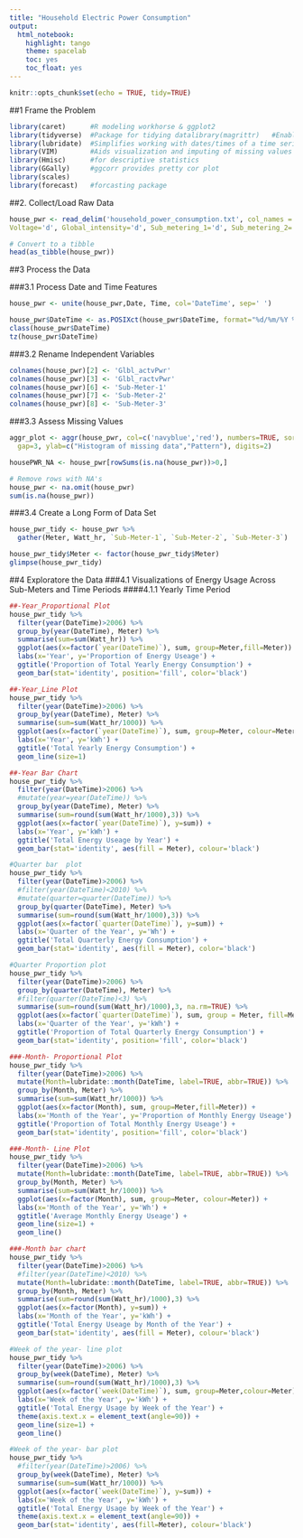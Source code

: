 ```yaml
---
title: "Household Electric Power Consumption"
output: 
  html_notebook:
    highlight: tango
    theme: spacelab
    toc: yes
    toc_float: yes
---
```


```r
knitr::opts_chunk$set(echo = TRUE, tidy=TRUE)
```
##1 Frame the Problem


```r

library(caret)      #R modeling workhorse & ggplot2
library(tidyverse)  #Package for tidying datalibrary(magrittr)   #Enables piping
library(lubridate)  #Simplifies working with dates/times of a time series
library(VIM)        #Aids visualization and imputing of missing values
library(Hmisc)      #for descriptive statistics
library(GGally)     #ggcorr provides pretty cor plot
library(scales)
library(forecast)   #forcasting package

```
##2. Collect/Load Raw Data

```r

house_pwr <- read_delim('household_power_consumption.txt', col_names = TRUE, col_types = cols(Global_active_power='d', Global_reactive_power='d',
Voltage='d', Global_intensity='d', Sub_metering_1='d', Sub_metering_2='d', Sub_metering_3='d'), delim=';',  na='?')
```

```r
# Convert to a tibble
head(as_tibble(house_pwr))
```
##3 Process the Data

###3.1 Process Date and Time Features

```r
house_pwr <- unite(house_pwr,Date, Time, col='DateTime', sep=' ')

house_pwr$DateTime <- as.POSIXct(house_pwr$DateTime, format="%d/%m/%Y %H:%M:%S", tz='America/New_York')
class(house_pwr$DateTime)
tz(house_pwr$DateTime)
```
###3.2 Rename Independent Variables
```r
colnames(house_pwr)[2] <- 'Glbl_actvPwr'
colnames(house_pwr)[3] <- 'Glbl_ractvPwr'
colnames(house_pwr)[6] <- 'Sub-Meter-1'
colnames(house_pwr)[7] <- 'Sub-Meter-2'
colnames(house_pwr)[8] <- 'Sub-Meter-3'

```
###3.3 Assess Missing Values
```r
aggr_plot <- aggr(house_pwr, col=c('navyblue','red'), numbers=TRUE, sortVars=TRUE, labels=names(house_pwr),cex.axis=.7,
  gap=3, ylab=c("Histogram of missing data","Pattern"), digits=2)

housePWR_NA <- house_pwr[rowSums(is.na(house_pwr))>0,]
```
```r
# Remove rows with NA's
house_pwr <- na.omit(house_pwr)
sum(is.na(house_pwr))
```
###3.4 Create a Long Form of Data Set
```r
house_pwr_tidy <- house_pwr %>%
  gather(Meter, Watt_hr, `Sub-Meter-1`, `Sub-Meter-2`, `Sub-Meter-3`)  
```

```r
house_pwr_tidy$Meter <- factor(house_pwr_tidy$Meter)
glimpse(house_pwr_tidy)
```

##4 Exploratore the Data
###4.1 Visualizations of Energy Usage Across Sub-Meters and Time Periods
####4.1.1 Yearly Time Period
```r
##-Year_Proportional Plot
house_pwr_tidy %>%
  filter(year(DateTime)>2006) %>%
  group_by(year(DateTime), Meter) %>%
  summarise(sum=sum(Watt_hr)) %>%
  ggplot(aes(x=factor(`year(DateTime)`), sum, group=Meter,fill=Meter)) +
  labs(x='Year', y='Proportion of Energy Useage') +
  ggtitle('Proportion of Total Yearly Energy Consumption') +
  geom_bar(stat='identity', position='fill', color='black')
```
```r
##-Year_Line Plot
house_pwr_tidy %>%
  filter(year(DateTime)>2006) %>%
  group_by(year(DateTime), Meter) %>%
  summarise(sum=sum(Watt_hr/1000)) %>%
  ggplot(aes(x=factor(`year(DateTime)`), sum, group=Meter, colour=Meter)) +
  labs(x='Year', y='kWh') +
  ggtitle('Total Yearly Energy Consumption') +
  geom_line(size=1)
```
```r
##-Year Bar Chart
house_pwr_tidy %>%
  filter(year(DateTime)>2006) %>%
  #mutate(year=year(DateTime)) %>%
  group_by(year(DateTime), Meter) %>%
  summarise(sum=round(sum(Watt_hr/1000),3)) %>%
  ggplot(aes(x=factor(`year(DateTime)`), y=sum)) +
  labs(x='Year', y='kWh') +
  ggtitle('Total Energy Useage by Year') +
  geom_bar(stat='identity', aes(fill = Meter), colour='black')
```
```r
#Quarter bar  plot
house_pwr_tidy %>%
  filter(year(DateTime)>2006) %>%
  #filter(year(DateTime)<2010) %>%
  #mutate(quarter=quarter(DateTime)) %>%
  group_by(quarter(DateTime), Meter) %>%
  summarise(sum=round(sum(Watt_hr/1000),3)) %>%
  ggplot(aes(x=factor(`quarter(DateTime)`), y=sum)) +
  labs(x='Quarter of the Year', y='Wh') +
  ggtitle('Total Quarterly Energy Consumption') +
  geom_bar(stat='identity', aes(fill = Meter), color='black')
```
```r
#Quarter Proportion plot
house_pwr_tidy %>%
  filter(year(DateTime)>2006) %>%
  group_by(quarter(DateTime), Meter) %>%
  #filter(quarter(DateTime)<3) %>%
  summarise(sum=round(sum(Watt_hr)/1000),3, na.rm=TRUE) %>%
  ggplot(aes(x=factor(`quarter(DateTime)`), sum, group = Meter, fill=Meter)) +
  labs(x='Quarter of the Year', y='kWh') +
  ggtitle('Proportion of Total Quarterly Energy Consumption') +
  geom_bar(stat='identity', position='fill', color='black')
```

```r
###-Month- Proportional Plot
house_pwr_tidy %>%
  filter(year(DateTime)>2006) %>%
  mutate(Month=lubridate::month(DateTime, label=TRUE, abbr=TRUE)) %>%
  group_by(Month, Meter) %>%
  summarise(sum=sum(Watt_hr/1000)) %>%
  ggplot(aes(x=factor(Month), sum, group=Meter,fill=Meter)) +
  labs(x='Month of the Year', y='Proportion of Monthly Energy Useage') +
  ggtitle('Proportion of Total Monthly Energy Useage') +
  geom_bar(stat='identity', position='fill', color='black')
```

```r
###-Month- Line Plot
house_pwr_tidy %>%
  filter(year(DateTime)>2006) %>%
  mutate(Month=lubridate::month(DateTime, label=TRUE, abbr=TRUE)) %>%
  group_by(Month, Meter) %>%
  summarise(sum=sum(Watt_hr/1000)) %>%
  ggplot(aes(x=factor(Month), sum, group=Meter, colour=Meter)) +
  labs(x='Month of the Year', y='Wh') +
  ggtitle('Average Monthly Energy Useage') +
  geom_line(size=1) +
  geom_line()
```

```r
###-Month bar chart
house_pwr_tidy %>%
  filter(year(DateTime)>2006) %>%
  #filter(year(DateTime)<2010) %>%
  mutate(Month=lubridate::month(DateTime, label=TRUE, abbr=TRUE)) %>%
  group_by(Month, Meter) %>%
  summarise(sum=round(sum(Watt_hr)/1000),3) %>%
  ggplot(aes(x=factor(Month), y=sum)) +
  labs(x='Month of the Year', y='kWh') +
  ggtitle('Total Energy Useage by Month of the Year') +
  geom_bar(stat='identity', aes(fill = Meter), colour='black')
```

```r
#Week of the year- line plot
house_pwr_tidy %>%
  filter(year(DateTime)>2006) %>%
  group_by(week(DateTime), Meter) %>%
  summarise(sum=round(sum(Watt_hr)/1000),3) %>%
  ggplot(aes(x=factor(`week(DateTime)`), sum, group=Meter,colour=Meter)) +
  labs(x='Week of the Year', y='kWh') +
  ggtitle('Total Energy Usage by Week of the Year') +
  theme(axis.text.x = element_text(angle=90)) +
  geom_line(size=1) +
  geom_line()
```

```r
#Week of the year- bar plot
house_pwr_tidy %>%
  #filter(year(DateTime)>2006) %>%
  group_by(week(DateTime), Meter) %>%
  summarise(sum=sum(Watt_hr/1000)) %>%
  ggplot(aes(x=factor(`week(DateTime)`), y=sum)) +
  labs(x='Week of the Year', y='kWh') +
  ggtitle('Total Energy Usage by Week of the Year') +
  theme(axis.text.x = element_text(angle=90)) +
  geom_bar(stat='identity', aes(fill=Meter), colour='black')

```

